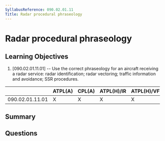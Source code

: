 ```yaml
---
SyllabusReference: 090.02.01.11
Title: Radar procedural phraseology
---
```


# Radar procedural phraseology

## Learning Objectives

1. [090.02.01.11.01] -- Use the correct phraseology for an aircraft receiving a radar service: radar identification; radar vectoring; traffic information and avoidance; SSR procedures.


|                 | ATPL(A) | CPL(A) | ATPL(H)/IR | ATPL(H)/VFR | CPL(H) | IR | CBIR(A) |
|-----------------|---------|--------|------------|-------------|--------|----|---------|
| 090.02.01.11.01 |    X    |    X   |      X     |      X      |   X    | X  |    X    |

## Summary

## Questions
